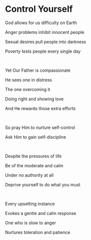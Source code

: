# Control Yourself

God allows for us difficulty on Earth

Anger problems inhibit innocent people

Sexual desires pull people into darkness

Poverty tests people every single day

<br />

Yet Our Father is compassionate

He sees one in distress

The one overcoming it

Doing right and showing love

And He rewards those extra efforts

<p></p>

<br />

So pray Him to nurture self-control

Ask Him to gain self-discipline

<br />

Despite the pressures of life

Be of the moderate and calm

Under no authority at all

Deprive yourself to do what you must

<br />

Every upsetting instance

Evokes a gentle and calm response

One who is slow to anger

Nurtures toleration and patience
